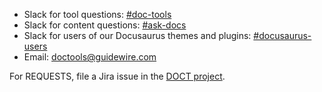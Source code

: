 - Slack for tool questions:
  [#doc-tools](https://guidewire.enterprise.slack.com/archives/C7QNXQZMY)
- Slack for content questions:
  [#ask-docs](https://guidewire.slack.com/archives/C2LUW57BL)
- Slack for users of our Docusaurus themes and plugins:
  [#docusaurus-users](https://guidewire.enterprise.slack.com/archives/C06HD090DT5)
- Email: [doctools@guidewire.com](mailto:doctools@guidewire.com)

For REQUESTS, file a Jira issue in the
[DOCT project](https://guidewirejira.atlassian.net/jira/software/c/projects/DOCT/boards/2466).
